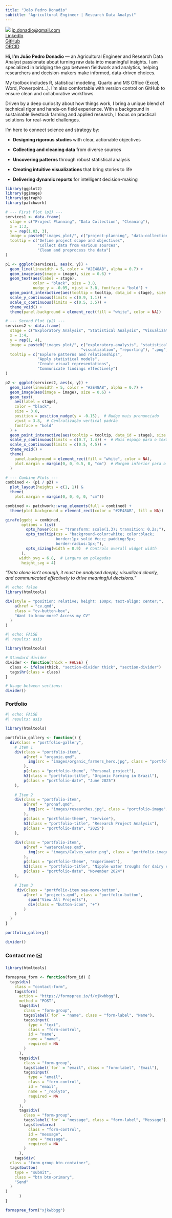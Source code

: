 ```yaml
---
title: "João Pedro Donadio"
subtitle: "Agricultural Engineer | Research Data Analyst"
---
```


:::::: columnsABC
::: column1
![](images/8ac03fa4-397b-4d5e-8d64-ad34940eac8f-02.jpeg){#profile-pic .rounded .shadow fig-align="left"} [jp.donadio\@gmail.com](mailto:jp.donadio@gmail.com)\
[LinkedIn](https://www.linkedin.com/in/jo%C3%A3o-pedro-donadio-1543821a0/)\
[GitHub](https://github.com/DonadioJP)\
[ORCID](https://orcid.org/0000-0002-6728-4373)
:::

:::: column2
::: bio-box
**Hi, I’m João Pedro Donadio** — an Agricultural Engineer and Research Data Analyst passionate about turning raw data into meaningful insights. I am specialized in bridging the gap between fieldwork and analytics, helping researchers and decision-makers make informed, data-driven choices.

My toolbox includes R, statistical modeling, Quarto and MS Office (Excel, Word, Powerpoint...). I'm also comfortable with version control on GitHub to ensure clean and collaborative workflows.

Driven by a deep curiosity about how things work, I bring a unique blend of technical rigor and hands-on field experience. With a background in sustainable livestock farming and applied research, I focus on practical solutions for real-world challenges.
:::
::::
::::::

::: bio-box2
I’m here to connect science and strategy by:

-   **Designing rigorous studies** with clear, actionable objectives

-   **Collecting and cleaning data** from diverse sources

-   **Uncovering patterns** through robust statistical analysis

-   **Creating intuitive visualizations** that bring stories to life

-   **Delivering dynamic reports** for intelligent decision-making
:::

::: services
```r
library(ggplot2)
library(ggimage)
library(ggiraph)
library(patchwork)

# --- First Plot (p1) ---
services1 <- data.frame(
  stage = c("Project Planning", "Data Collection", "Cleaning"),
  x = 1:3,
  y = rep(1.03, 3),
  image = paste0("images_plot/", c("project-planning", "data-collection", "cleaning"), ".png"),
  tooltip = c("Define project scope and objectives",
              "Collect data from various sources",
              "Clean and preprocess the data")
)

p1 <- ggplot(services1, aes(x, y)) +
  geom_line(linewidth = 5, color = "#2E48AB", alpha = 0.7) +
  geom_image(aes(image = image), size = 0.6) +
  geom_text(aes(label = stage), 
            color = "black", size = 3.8,
            nudge_y = -0.05, vjust = 3.8, fontface = "bold") +
  geom_point_interactive(aes(tooltip = tooltip, data_id = stage), size = 15, alpha = 0) +
  scale_y_continuous(limits = c(0.9, 1.1)) +
  scale_x_continuous(limits = c(0.5, 3.5)) +
  theme_void() +
  theme(panel.background = element_rect(fill = "white", color = NA))

# --- Second Plot (p2) ---
services2 <- data.frame(
  stage = c("Exploratory Analysis", "Statistical Analysis", "Visualization", "Reporting"),
  x = 1:4,
  y = rep(1, 4),
  image = paste0("images_plot/", c("exploratory-analysis", "statistical-analysis",
                                 "visualization", "reporting"), ".png"),
  tooltip = c("Explore patterns and relationships",
              "Apply statistical models",
              "Create visual representations",
              "Communicate findings effectively")
)

p2 <- ggplot(services2, aes(x, y)) +
  geom_line(linewidth = 5, color = "#2E48AB", alpha = 0.7) +
  geom_image(aes(image = image), size = 0.6) +
  geom_text(
    aes(label = stage),
    color = "black",
    size = 3.8,
    position = position_nudge(y = -0.15),  # Nudge mais pronunciado
    vjust = 3.8,  # Centralização vertical padrão
    fontface = "bold"
  ) +
  geom_point_interactive(aes(tooltip = tooltip, data_id = stage), size = 15, alpha = 0) +
  scale_y_continuous(limits = c(0.7, 1.4)) +  # Mais espaço para o texto
  scale_x_continuous(limits = c(0.5, 4.5)) +
  theme_void() +
  theme(
    panel.background = element_rect(fill = "white", color = NA),
    plot.margin = margin(0, 0, 0.5, 0, "cm")  # Margem inferior para o texto
  )

# --- Combine Plots ---
combined <- (p1 / p2) +
  plot_layout(heights = c(1, 1)) &
  theme(
    plot.margin = margin(0, 0, 0, 0, "cm"))

combined <- patchwork::wrap_elements(full = combined) +
  theme(plot.background = element_rect(color = "#2E48AB", fill = NA))

girafe(ggobj = combined,
       options = list(
         opts_hover(css = "transform: scale(1.3); transition: 0.2s;"),
         opts_tooltip(css = "background-color:white; color:black; 
                      border:1px solid #ccc; padding:5px; 
                      border-radius:1px;"),
         opts_sizing(width = 0.9)  # Controls overall widget width
       ),
      width_svg = 6.8,  # Largura em polegadas
       height_svg = 4)
```
:::

::: quote-box
*"Data alone isn’t enough, it must be analysed deeply, visualized clearly, and communicated effectively to drive meaningful decisions."*
:::

```r
#| echo: false
library(htmltools)

div(style = "position: relative; height: 100px; text-align: center;",
    a(href = "cv.qmd", 
    class = "cv-button-box",
    "Want to know more? Access my CV"
  )
)
```


```r
#| echo: FALSE
#| results: asis

library(htmltools)

# Standard divider
divider <- function(thick = FALSE) {
  class <- ifelse(thick, "section-divider thick", "section-divider")
  tags$hr(class = class)
}

# Usage between sections:
divider()
```

::: Portfolio
### Portfolio

```r
#| echo: FALSE
#| results: asis

library(htmltools)

portfolio_gallery <- function() {
  div(class = "portfolio-gallery",
    # Item 1
    div(class = "portfolio-item",
        a(href = "organic.qmd",
          img(src = "images/organic_farmers_hero.jpg", class = "portfolio-image", alt = "organic_farmers")
        ),
        p(class = "portfolio-theme", "Personal project"),
        h3(class = "portfolio-title", "Organic Farming in Brazil"),
        p(class = "portfolio-date", "June 2025")
    ),
    
    # Item 2
    div(class = "portfolio-item",
        a(href = "pronaf.qmd",
          img(src = "images/researches.jpg", class = "portfolio-image", alt = "researchs")
        ),
        p(class = "portfolio-theme", "Service"),
        h3(class = "portfolio-title", "Research Project Analysis"),
        p(class = "portfolio-date", "2025")
    ),
    
    div(class = "portfolio-item",
        a(href = "watercalves.qmd",
          img(src = "images/Calves_water.png", class = "portfolio-image", alt = "calves")
        ),
        p(class = "portfolio-theme", "Experiment"),
        h3(class = "portfolio-title", "Nipple water troughs for dairy calves"),
        p(class = "portfolio-date", "November 2024")
    ),
    
    # Item 3 
     div(class = "portfolio-item see-more-button",
        a(href = "projects.qmd", class = "portfolio-button",
          span("View All Projects"),
          div(class = "button-icon", "+")
        )
    )
  )
}

portfolio_gallery()
```
:::

```r
divider()
```

::: contact
### Contact me ✉️ {#contact}
:::

```r
library(htmltools)

formspree_form <- function(form_id) {
  tags$div(
    class = "contact-form",
    tags$form(
      action = "https://formspree.io/f/xjkwbbgg"),
      method = "POST",
      tags$div(
        class = "form-group",
        tags$label(`for` = "name", class = "form-label", "Name"),
        tags$input(
          type = "text",
          class = "form-control",
          id = "name",
          name = "name",
          required = NA
        )
      ),
      tags$div(
        class = "form-group",
        tags$label(`for` = "email", class = "form-label", "Email"),
        tags$input(
          type = "email",
          class = "form-control",
          id = "email",
          name = "_replyto",
          required = NA
        )
      ),
      tags$div(
        class = "form-group",
        tags$label(`for` = "message", class = "form-label", "Message"),
        tags$textarea(
          class = "form-control",
          id = "message",
          name = "message",
          required = NA
        )
      ),
    tags$div(
  class = "form-group btn-container",
  tags$button(
    type = "submit",
    class = "btn btn-primary",
    "Send"
  )
)
      )
}

formspree_form("xjkwbbgg")
```